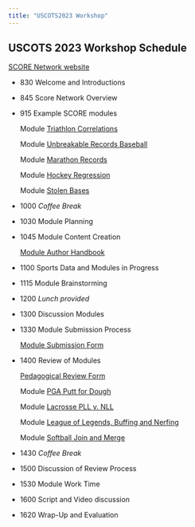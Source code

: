 ```yaml
---
title: "USCOTS2023 Workshop"
---
```


## USCOTS 2023 Workshop Schedule

[SCORE Network website](https://scorenetwork.org/){target="_blank"}

* 830  	Welcome and Introductions

* 845 	Score Network Overview  

* 915 	Example SCORE modules

  Module [Triathlon Correlations](https://isle.stat.cmu.edu/SCORE/ironman_triathlon/){target="_blank"}

  Module [Unbreakable Records Baseball](https://isle.stat.cmu.edu/SCORE/Unbreakable_Records_Baseball_Hits/){target="_blank"}

  Module [Marathon Records](https://isle.stat.cmu.edu/SCORE/Marathons_SCORE_Template/){target="_blank"}
  
  Module [Hockey Regression](https://isle.stat.cmu.edu/SCORE/NHLShots/){target="_blank"}
  
  Module [Stolen Bases](https://isle.stat.cmu.edu/SCORE/stolen-bases-module/){target="_blank"}


* 1000  _Coffee Break_

* 1030 	Module Planning

* 1045  Module Content Creation 

  [Module Author Handbook](https://drive.google.com/file/d/1bCYSqy1sr-ppDtOJno9XdWho38QfcFl8/view?usp=share_link){target="_blank"}

* 1100  Sports Data and Modules in Progress

* 1115  Module Brainstorming

* 1200  _Lunch provided_

* 1300  Discussion Modules

* 1330  Module Submission Process
  
  [Module Submission Form](https://docs.google.com/forms/d/e/1FAIpQLScvIGzM_Q66D1XHApMPY8Cfq3TRCT7MfQsbg6rUM8sO8jKNeg/viewform){target="_blank"}

* 1400  Review of Modules
  
  [Pedagogical Review Form ](https://forms.gle/yFux4dEkUQstSMfa7){target="_blank"}
  
  Module [PGA Putt for Dough ](https://isle.stat.cmu.edu/SCORE/PGA_drive_putt){target="_blank"}
  
  Module [Lacrosse PLL v. NLL](https://isle.stat.cmu.edu/SCORE/lacrosse_nll_vs_pll){target="_blank"}
  
  Module [League of Legends, Buffing and Nerfing](https://isle.stat.cmu.edu/SCORE/league_of_legends/){target="_blank"}

  Module [Softball Join and Merge](https://isle.stat.cmu.edu/SCORE/softball_merging_tables/){target="_blank"}


* 1430  _Coffee Break_

* 1500  Discussion of Review Process

* 1530  Module Work Time

* 1600  Script and Video discussion

* 1620  Wrap-Up and Evaluation



